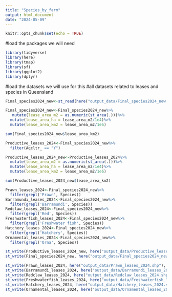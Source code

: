 ---
title: "Species_by_farm"
output: html_document
date: "2024-05-09"
---

```{r setup, include=FALSE}
knitr::opts_chunk$set(echo = TRUE)
```

#load the packages we will need
```{r}
library(tidyverse)
library(here)
library(tmap)
library(sf)
library(ggplot2)
library(dplyr)
```

#load the datasets we will use for this
#all datasets related to leases and species in Queensland
```{r}
Final_species2024_new<-st_read(here("output_data/Final_species2024_new.gpkg"))
```
```{r}
Final_species2024_new<-Final_species2024_new%>%
   mutate(lease_area_m2 = as.numeric(st_area(.)))%>%
  mutate(lease_area_ha = lease_area_m2/1e4)%>%
  mutate(lease_area_km2 = lease_area_m2/1e6)
```

```{r}
sum(Final_species2024_new$lease_area_km2)
```


```{r}
Productive_leases_2024<-Final_species2024_new%>%
  filter(Aqcltr_ == "Y")
```

```{r}
Productive_leases_2024_new<-Productive_leases_2024%>%
  mutate(lease_area_m2 = as.numeric(st_area(.)))%>%
  mutate(lease_area_ha = lease_area_m2/1e4)%>%
  mutate(lease_area_km2 = lease_area_m2/1e6)
```

```{r}
sum(Productive_leases_2024_new$lease_area_km2)
```

```{r}
Prawn_leases_2024<-Final_species2024_new%>%
  filter(grepl('Prawn', Species))
Barramundi_leases_2024<-Final_species2024_new%>%
  filter(grepl('Barramundi', Species))
Redclaw_leases_2024<-Final_species2024_new%>%
  filter(grepl('Red', Species))
Freshwaterfish_leases_2024<-Final_species2024_new%>%
  filter(grepl('Freshwater fish', Species))
Hatchery_leases_2024<-Final_species2024_new%>%
  filter(grepl('Hatchery', Species))
Ornamental_leases_2024<-Final_species2024_new%>%
  filter(grepl('Orna', Species))
```

```{r}

st_write(Productive_leases_2024_new, here("output_data/Productive_leases_2024_new.shp"), delete_layer = TRUE)
st_write(Final_species2024_new, here("output_data/Final_species2024_new_area.gpkg"), delete_layer = TRUE)
```


```{r}
st_write(Prawn_leases_2024, here("output_data/Prawn_leases_2024.shp"), delete_layer = TRUE)
st_write(Barramundi_leases_2024, here("output_data/Barramundi_leases_2024.shp"), delete_layer = TRUE)
st_write(Redclaw_leases_2024, here("output_data/Redclaw_leases_2024.shp"), delete_layer = TRUE)
st_write(Freshwaterfish_leases_2024, here("output_data/Freshwaterfish_leases_2024.shp"), delete_layer = TRUE)
st_write(Hatchery_leases_2024, here("output_data/Hatchery_leases_2024.shp"), delete_layer = TRUE)
st_write(Ornamental_leases_2024, here("output_data/Ornamental_leases_2024.shp"), delete_layer = TRUE)
```


